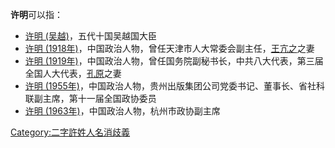 '''许明'''可以指：
* [[许明_(吴越)|许明 (吴越)]]，五代十国吴越国大臣
* [[许明_(1918年)|许明 (1918年)]]，中国政治人物，曾任天津市人大常委会副主任，[[王亢之|王亢之]]之妻
* [[许明_(1919年)|许明 (1919年)]]，中国政治人物，曾任国务院副秘书长，中共八大代表，第三届全国人大代表，[[孔原|孔原]]之妻
* [[许明_(1955年)|许明 (1955年)]]，中国政治人物，贵州出版集团公司党委书记、董事长、省社科联副主席，第十一届全国政协委员
* [[许明_(1963年)|许明 (1963年)]]，中国政治人物，杭州市政协副主席

{{disambig}}

[[Category:二字許姓人名消歧義|Category:二字許姓人名消歧義]]